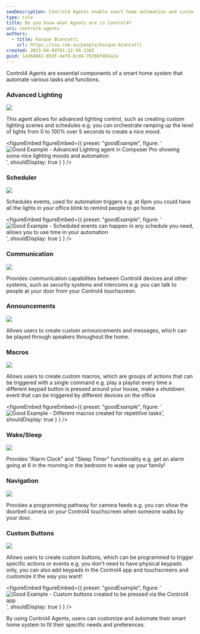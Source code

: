 ```yaml
---
seoDescription: Control4 Agents enable smart home automation and customization, streamlining daily routines with advanced lighting, scheduling, communication, and more.
type: rule
title: Do you know what Agents are in Control4?
uri: control4-agents
authors:
  - title: Kaique Biancatti
    url: https://ssw.com.au/people/kaique-biancatti
created: 2023-04-04T01:12:50.136Z
guid: 14364861-85df-4ef0-8cd4-76386f401a2a
---
```


Control4 Agents are essential components of a smart home system that automate various tasks and functions.
### Advanced Lighting

![](advanced.jpg)

This agent allows for advanced lighting control, such as creating custom lighting scenes and schedules e.g. you can orchestrate ramping up the level of lights from 0 to 100% over 5 seconds to create a nice mood.

<figureEmbed figureEmbed={{
  preset: "goodExample",
  figure: '![Good Example - Advanced Lighting agent in Composer Pro showing some nice lighting moods and automation](advancedlighting.jpg)',
  shouldDisplay: true
} } />


### Scheduler

![](scheduler.jpg)

Schedules events, used for automation triggers e.g. at 6pm you could have all the lights in your office blink to remind people to go home.

<figureEmbed figureEmbed={{
  preset: "goodExample",
  figure: '![Good Example - Scheduled events can happen in any schedule you need, allows you to use time in your automation](schedulerss.jpg)',
  shouldDisplay: true
} } />


### Communication

![](comms.jpg)

Provides communication capabilities between Control4 devices and other systems, such as security systems and intercoms e.g. you can talk to people at your door from your Control4 touchscreen.

### Announcements

![](announc.jpg)

Allows users to create custom announcements and messages, which can be played through speakers throughout the home.

### Macros

![](macro.jpg)

Allows users to create custom macros, which are groups of actions that can be triggered with a single command e.g. play a playlist every time a different keypad button is pressed around your house, make a shutdown event that can be triggered by different devices on the office

<figureEmbed figureEmbed={{
  preset: "goodExample",
  figure: '![Good Example - Different macros created for repetitive tasks](macrosss.jpg)',
  shouldDisplay: true
} } />


### Wake/Sleep

![](wakeslee.jpg)

Provides “Alarm Clock” and “Sleep Timer” functionality e.g. get an alarm going at 6 in the morning in the bedroom to wake up your family!

### Navigation

![](navi.jpg)

Provides a programming pathway for camera feeds e.g. you can show the doorbell camera on your Control4 touchscreen when someone walks by your door.

### Custom Buttons

![](custom.jpg)

Allows users to create custom buttons, which can be programmed to trigger specific actions or events e.g. you don't need to have physical keypads only, you can also add keypads in the Control4 app and touchscreens and customize it the way you want!

<figureEmbed figureEmbed={{
  preset: "goodExample",
  figure: '![Good Example - Custom buttons created to be pressed via the Control4 app](custombuttonsss.jpg)',
  shouldDisplay: true
} } />


By using Control4 Agents, users can customize and automate their smart home system to fit their specific needs and preferences.
